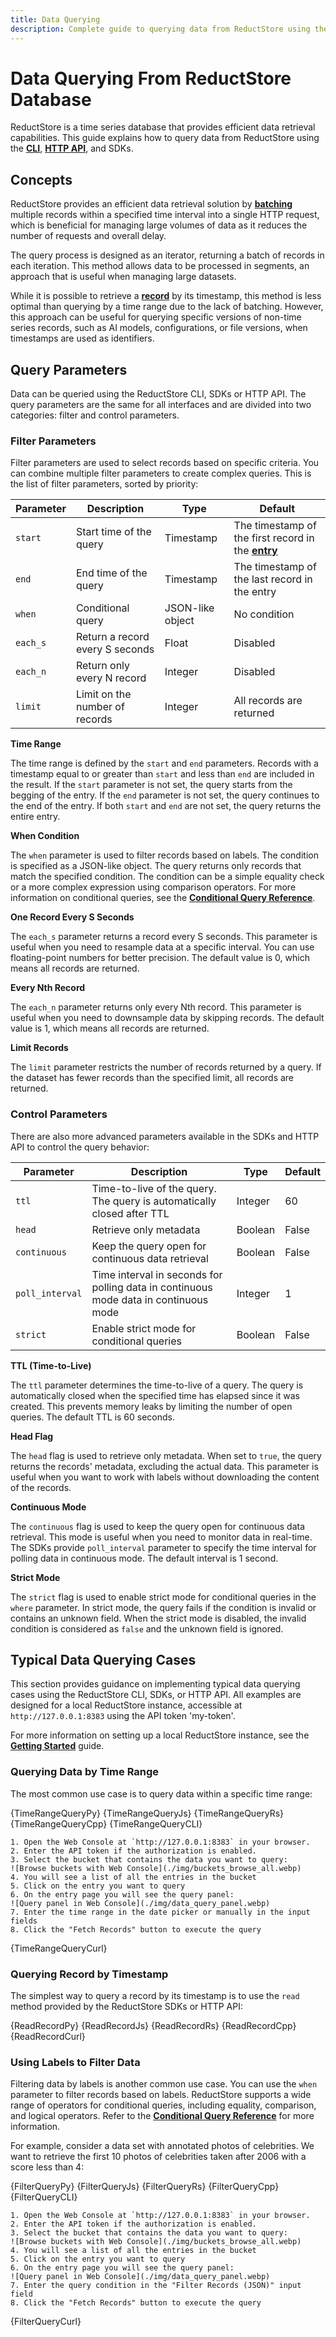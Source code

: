 ```yaml
---
title: Data Querying
description: Complete guide to querying data from ReductStore using the CLI, HTTP API and SDKs.
---
```



<head>
  <link
    rel="canonical"
    href="https://www.reduct.store/docs/guides/data-querying"
  />
</head>

# Data Querying From ReductStore Database

ReductStore is a time series database that provides efficient data retrieval capabilities. This guide explains how to query data from ReductStore using the **[CLI](../glossary#cli)**, **[HTTP API](../glossary#http-api)**, and SDKs.

## Concepts

ReductStore provides an efficient data retrieval solution by **[batching](../glossary#batching)** multiple records within a specified time interval into a single HTTP request, which is beneficial for managing large volumes of data as it reduces the number of requests and overall delay.

The query process is designed as an iterator, returning a batch of records in each iteration. This method allows data to be processed in segments, an approach that is useful when managing large datasets.

While it is possible to retrieve a **[record](../glossary#record)** by its timestamp, this method is less optimal than querying by a time range due to the lack of batching. However, this approach can be useful for querying specific versions of non-time series records, such as AI models, configurations, or file versions, when timestamps are used as identifiers.

## Query Parameters

Data can be queried using the ReductStore CLI, SDKs or HTTP API. The query parameters are the same for all interfaces and
are divided into two categories: filter and control parameters.

### Filter Parameters

Filter parameters are used to select records based on specific criteria. You can combine multiple filter parameters to create complex queries. This is the list of filter parameters, sorted by priority:

| Parameter | Description                     | Type             | Default                                                                 |
| --------- | ------------------------------- | ---------------- | ----------------------------------------------------------------------- |
| `start`   | Start time of the query         | Timestamp        | The timestamp of the first record in the **[entry](../glossary#entry)** |
| `end`     | End time of the query           | Timestamp        | The timestamp of the last record in the entry                           |
| `when`    | Conditional query               | JSON-like object | No condition                                                            |
| `each_s`  | Return a record every S seconds | Float            | Disabled                                                                |
| `each_n`  | Return only every N record      | Integer          | Disabled                                                                |
| `limit`   | Limit on the number of records  | Integer          | All records are returned                                                |

**Time Range**

The time range is defined by the `start` and `end` parameters. Records with a timestamp equal to or greater than `start` and less than `end` are included in the result. If the `start` parameter is not set, the query starts from the begging of the entry. If the `end` parameter is not set, the query continues to the end of the entry. If both `start` and `end` are not set, the query returns the entire entry.

**When Condition**

The `when` parameter is used to filter records based on labels. The condition is specified as a JSON-like object. The query returns only records that match the specified condition. The condition can be a simple equality check or a more complex expression using comparison operators. For more information on conditional queries, see the **[Conditional Query Reference](/docs/conditional-query/index.mdx)**.

**One Record Every S Seconds**

The `each_s` parameter returns a record every S seconds. This parameter is useful when you need to resample data at a specific interval. You can use floating-point numbers for better precision. The default value is 0, which means all records are returned.

**Every Nth Record**

The `each_n` parameter returns only every Nth record. This parameter is useful when you need to downsample data by skipping records. The default value is 1, which means all records are returned.

**Limit Records**

The `limit` parameter restricts the number of records returned by a query. If the dataset has fewer records than the specified limit, all records are returned.

### Control Parameters

There are also more advanced parameters available in the SDKs and HTTP API to control the query behavior:

| Parameter       | Description                                                                          | Type    | Default |
| --------------- | ------------------------------------------------------------------------------------ | ------- | ------- |
| `ttl`           | Time-to-live of the query. The query is automatically closed after TTL               | Integer | 60      |
| `head`          | Retrieve only metadata                                                               | Boolean | False   |
| `continuous`    | Keep the query open for continuous data retrieval                                    | Boolean | False   |
| `poll_interval` | Time interval in seconds for polling data in continuous mode data in continuous mode | Integer | 1       |
| `strict`        | Enable strict mode for conditional queries                                           | Boolean | False   |

**TTL (Time-to-Live)**

The `ttl` parameter determines the time-to-live of a query. The query is automatically closed when the specified time has elapsed since it was created. This prevents memory leaks by limiting the number of open queries. The default TTL is 60 seconds.

**Head Flag**

The `head` flag is used to retrieve only metadata. When set to `true`, the query returns the records' metadata, excluding the actual data. This parameter is useful when you want to work with labels without downloading the content of the records.

**Continuous Mode**

The `continuous` flag is used to keep the query open for continuous data retrieval. This mode is useful when you need to monitor data in real-time. The SDKs provide `poll_interval` parameter to specify the time interval for polling data in continuous mode. The default interval is 1 second.

**Strict Mode**

The `strict` flag is used to enable strict mode for conditional queries in the `where` parameter. In strict mode, the query fails if the condition is invalid or contains an unknown field.
When the strict mode is disabled, the invalid condition is considered as `false` and the unknown field is ignored.

## Typical Data Querying Cases

This section provides guidance on implementing typical data querying cases using the ReductStore CLI, SDKs, or HTTP API. All examples are designed for a local ReductStore instance, accessible at `http://127.0.0.1:8383` using the API token 'my-token'.

For more information on setting up a local ReductStore instance, see the **[Getting Started](../getting-started)** guide.

### Querying Data by Time Range

The most common use case is to query data within a specific time range:


<Tabs>
  <TabItem value="Python">
    <CodeBlock language="python">{TimeRangeQueryPy}</CodeBlock>
  </TabItem>
  <TabItem value="JavaScript">
    <CodeBlock language="javascript">{TimeRangeQueryJs}</CodeBlock>
  </TabItem>
  <TabItem value="Rust">
    <CodeBlock language="rust">{TimeRangeQueryRs}</CodeBlock>
  </TabItem>
  <TabItem value="C++">
    <CodeBlock language="cpp">{TimeRangeQueryCpp}</CodeBlock>
  </TabItem>
  <TabItem value="CLI">
    <CodeBlock language="bash">{TimeRangeQueryCLI}</CodeBlock>
  </TabItem>
  <TabItem value="Web Console">

    1. Open the Web Console at `http://127.0.0.1:8383` in your browser.
    2. Enter the API token if the authorization is enabled.
    3. Select the bucket that contains the data you want to query:
    ![Browse buckets with Web Console](./img/buckets_browse_all.webp)
    4. You will see a list of all the entries in the bucket
    5. Click on the entry you want to query
    6. On the entry page you will see the query panel:
    ![Query panel in Web Console](./img/data_query_panel.webp)
    7. Enter the time range in the date picker or manually in the input fields
    8. Click the "Fetch Records" button to execute the query

  </TabItem>
  <TabItem value="cURL">
    <CodeBlock language="bash">{TimeRangeQueryCurl}</CodeBlock>
  </TabItem>
</Tabs>

### Querying Record by Timestamp

The simplest way to query a record by its timestamp is to use the `read` method provided by the ReductStore SDKs or HTTP API:


<Tabs>
  <TabItem value="Python">
    <CodeBlock language="python">{ReadRecordPy}</CodeBlock>
  </TabItem>
  <TabItem value="JavaScript">
    <CodeBlock language="javascript">{ReadRecordJs}</CodeBlock>
  </TabItem>
  <TabItem value="Rust">
    <CodeBlock language="rust">{ReadRecordRs}</CodeBlock>
  </TabItem>
  <TabItem value="C++">
    <CodeBlock language="cpp">{ReadRecordCpp}</CodeBlock>
  </TabItem>
  <TabItem value="cURL">
    <CodeBlock language="bash">{ReadRecordCurl}</CodeBlock>
  </TabItem>
</Tabs>

### Using Labels to Filter Data

Filtering data by labels is another common use case. You can use the `when` parameter to filter records based on labels.
ReductStore supports a wide range of operators for conditional queries, including equality, comparison, and logical operators. Refer to the **[Conditional Query Reference](../conditional-query/index.mdx)** for more information.

For example, consider a data set with annotated photos of celebrities. We want to retrieve the first 10 photos of celebrities taken after 2006 with a score less than 4:


<Tabs>
  <TabItem value="Python">
    <CodeBlock language="python">{FilterQueryPy}</CodeBlock>
  </TabItem>
  <TabItem value="JavaScript">
    <CodeBlock language="javascript">{FilterQueryJs}</CodeBlock>
  </TabItem>
  <TabItem value="Rust">
    <CodeBlock language="rust">{FilterQueryRs}</CodeBlock>
  </TabItem>
  <TabItem value="C++">
    <CodeBlock language="cpp">{FilterQueryCpp}</CodeBlock>
  </TabItem>
  <TabItem value="CLI">
    <CodeBlock language="bash">{FilterQueryCLI}</CodeBlock>
  </TabItem>
  <TabItem value="Web Console">

    1. Open the Web Console at `http://127.0.0.1:8383` in your browser.
    2. Enter the API token if the authorization is enabled.
    3. Select the bucket that contains the data you want to query:
    ![Browse buckets with Web Console](./img/buckets_browse_all.webp)
    4. You will see a list of all the entries in the bucket
    5. Click on the entry you want to query
    6. On the entry page you will see the query panel:
    ![Query panel in Web Console](./img/data_query_panel.webp)
    7. Enter the query condition in the "Filter Records (JSON)" input field
    8. Click the "Fetch Records" button to execute the query

  </TabItem>
  <TabItem value="cURL">
    <CodeBlock language="bash">{FilterQueryCurl}</CodeBlock>
  </TabItem>
</Tabs>
